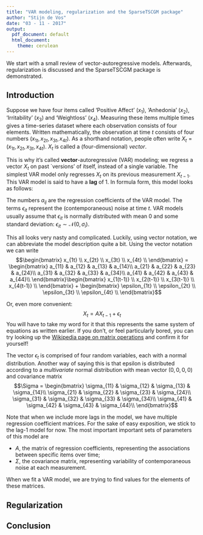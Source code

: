 ```yaml
---
title: "VAR modeling, regularization and the SparseTSCGM package"
author: "Stijn de Vos"
date: "03 - 11 - 2017"
output:
  pdf_document: default
  html_document:
    theme: cerulean
---
```


We start with a small review of vector-autoregressive models. Afterwards, regularization is discussed and the SparseTSCGM package is demonstrated.

## Introduction

Suppose we have four items called 'Positive Affect' ($x_1$), 'Anhedonia' ($x_2$), 'Irritability' ($x_3$) and 'Weightloss' ($x_4$). Measuring these items multiple times gives a time-series dataset where each observation consists of four elements. Written mathematically, the observation at time $t$ consists of four numbers $(x_{1t}, x_{2t}, x_{3t}, x_{4t})$. As a shorthand notation, people often write $X_t = (x_{1t}, x_{2t}, x_{3t}, x_{4t})$. $X_t$ is called a (four-dimensional) *vector*.

This is why it's called **vector**-autoregressive (VAR) modeling; we regress a vector $X_t$ on past `versions' of itself, instead of a single variable. The simplest VAR model only regresses $X_t$ on its previous measurement $X_{t-1}$. This VAR model is said to have a **lag** of 1. In formula form, this model looks as follows:

\begin{align*}
x_{1t} &= a_{11} x_{1(t-1)}+a_{12}x_{2(t-1)}+a_{13}x_{3(t-1)}+a_{14}x_{4(t-1)}+\epsilon_{1t}\\
x_{2t} &= a_{21} x_{1(t-1)}+a_{22}x_{2(t-1)}+a_{23}x_{3(t-1)}+a_{24}x_{4(t-1)}+\epsilon_{2t}\\
x_{3t} &= a_{31} x_{1(t-1)}+a_{32}x_{2(t-1)}+a_{33}x_{3(t-1)}+a_{34}x_{4(t-1)}+\epsilon_{3t}\\
x_{4t} &= a_{41} x_{1(t-1)}+a_{42}x_{2(t-1)}+a_{43}x_{3(t-1)}+a_{44}x_{4(t-1)}+\epsilon_{4t}
\end{align*}

The numbers $a_{ij}$ are the regression coefficients of the VAR model. The terms $\epsilon_{it}$ represent the (contemporaneous) noise at time $t$. VAR models usually assume that $\epsilon_{it}$ is normally distributed with mean 0 and some standard deviation: $\epsilon_{it} \sim \mathcal{N}(0, \sigma_i)$. 

This all looks very nasty and complicated. Luckily, using vector notation, we can abbreviate the model description quite a bit. Using the vector notation we can write $$\begin{bmatrix}
x_{1t} \\ 
x_{2t} \\ 
x_{3t} \\ 
x_{4t} \\ 
\end{bmatrix} = \begin{bmatrix}
a_{11} & a_{12} & a_{13} & a_{14}\\ 
a_{21} & a_{22} & a_{23} & a_{24}\\ 
a_{31} & a_{32} & a_{33} & a_{34}\\ 
a_{41} & a_{42} & a_{43} & a_{44}\\ 
\end{bmatrix}\begin{bmatrix}
x_{1(t-1)} \\ 
x_{2(t-1)} \\ 
x_{3(t-1)} \\ 
x_{4(t-1)} \\ 
\end{bmatrix} + \begin{bmatrix}
\epsilon_{1t} \\ 
\epsilon_{2t} \\ 
\epsilon_{3t} \\ 
\epsilon_{4t} \\ 
\end{bmatrix}$$

Or, even more convenient: $$X_t = AX_{t-1} + \epsilon_t$$ You will have to take my word for it that this represents the same system of equations as written earlier. If you don't, or feel particularly bored, you can try looking up the [Wikipedia page on matrix operations](https://en.wikipedia.org/wiki/Matrix_(mathematics)#Basic_operations) and confirm it for yourself!

The vector $\epsilon_t$ is comprised of four random variables, each with a normal distribution. Another way of saying this is that epsilon is distributed according to a *multivariate* normal distribution with mean vector $(0,0,0,0)$ and covariance matrix $$\Sigma = \begin{bmatrix}
\sigma_{11} & \sigma_{12} & \sigma_{13} & \sigma_{14}\\ 
\sigma_{21} & \sigma_{22} & \sigma_{23} & \sigma_{24}\\ 
\sigma_{31} & \sigma_{32} & \sigma_{33} & \sigma_{34}\\ 
\sigma_{41} & \sigma_{42} & \sigma_{43} & \sigma_{44}\\ 
\end{bmatrix}$$

Note that when we include more lags in the model, we have multiple regression coefficient matrices. For the sake of easy exposition, we stick to the lag-1 model for now. The most important important sets of parameters of this model are

 * $A$, the matrix of regression coefficients, representing the associations between specific items over time;
 * $\Sigma$, the covariance matrix, representing variability of contemporaneous noise at each measurement.
 
When we fit a VAR model, we are trying to find values for the elements of these matrices.

## Regularization

## Conclusion